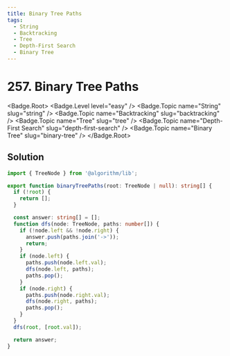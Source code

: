 ```yaml
---
title: Binary Tree Paths
tags:
  - String
  - Backtracking
  - Tree
  - Depth-First Search
  - Binary Tree
---
```


# 257. Binary Tree Paths

<Badge.Root>
  <Badge.Level level="easy" />
  <Badge.Topic name="String" slug="string" />
  <Badge.Topic name="Backtracking" slug="backtracking" />
  <Badge.Topic name="Tree" slug="tree" />
  <Badge.Topic name="Depth-First Search" slug="depth-first-search" />
  <Badge.Topic name="Binary Tree" slug="binary-tree" />
</Badge.Root>

## Solution

```typescript filename="solution.ts" copy
import { TreeNode } from '@algorithm/lib';

export function binaryTreePaths(root: TreeNode | null): string[] {
  if (!root) {
    return [];
  }

  const answer: string[] = [];
  function dfs(node: TreeNode, paths: number[]) {
    if (!node.left && !node.right) {
      answer.push(paths.join('->'));
      return;
    }
    if (node.left) {
      paths.push(node.left.val);
      dfs(node.left, paths);
      paths.pop();
    }
    if (node.right) {
      paths.push(node.right.val);
      dfs(node.right, paths);
      paths.pop();
    }
  }
  dfs(root, [root.val]);

  return answer;
}
```

<ProblemLink
  codingSite="leetcode"
  href="https://leetcode.com/problems/binary-tree-paths"
  title="Binary Tree Paths"
/>
